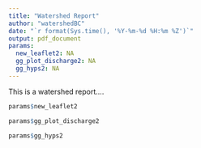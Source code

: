 ```yaml
---
title: "Watershed Report"
author: "watershedBC"
date: "`r format(Sys.time(), '%Y-%m-%d %H:%m %Z')`"
output: pdf_document
params: 
  new_leaflet2: NA
  gg_plot_discharge2: NA
  gg_hyps2: NA
---
```


This is a watershed report.... 

```r
params$new_leaflet2
```

```r
params$gg_plot_discharge2
```

```r
params$gg_hyps2
```

